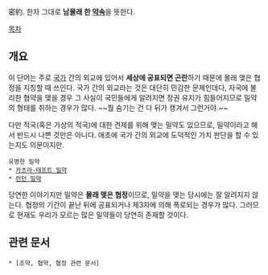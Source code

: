 密約. 한자 그대로 '''남몰래 한 [[약속]]'''을 뜻한다.

[[목차]]

== 개요 ==
이 단어는 주로 [[국가]] 간의 외교에 있어서 '''세상에 공표되면 곤란'''하기 때문에 몰래 맺은 협정을 지칭할 때 쓰인다. 국가 간의 외교라는 것은 대단히 민감한 문제인데다, 자국에 불리한 협약을 맺을 경우 그 사실이 국민들에게 알려지면 정권 유지가 힘들어지므로 밀약의 형태를 취하는 경우가 많다. ~~뭘 숨기는 건 다 뒤가 캥겨서 그런거야.~~

다만 적국(혹은 가상의 적국)에 대한 견제를 위해 맺는 밀약도 있으므로, 밀약이라고 해서 반드시 나쁜 것만은 아니다. 애초에 국가 간의 외교에 도덕적인 가치 판단을 할 수 있는지도 의문이지만.


 유명한 밀약
 * [[카츠라-태프트 밀약]]
 * [[런던 밀약]]


당연한 이야기지만 밀약은 '''몰래 맺은 협정'''이므로, 밀약을 맺는 당시에는 잘 알려지지 않는다. 협정의 기간이 끝난 뒤에 공표되거나 제3자에 의해 폭로되는 경우가 많다. 그러므로 현재도 우리가 모르는 많은 밀약들이 당연히 존재할 것이다.

== 관련 문서 ==
 * [조약, 협약, 협정 관련 문서]
